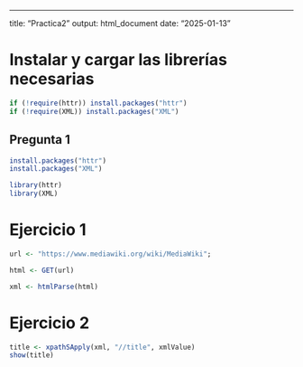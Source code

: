 ------------------------------------------------------------------------

title: "Practica2" output: html_document date: "2025-01-13"

# Instalar y cargar las librerías necesarias

```r
if (!require(httr)) install.packages("httr")
if (!require(XML)) install.packages("XML")
```

## Pregunta 1

```r
install.packages("httr")
install.packages("XML")

library(httr)
library(XML)
```

# Ejercicio 1

```r
url <- "https://www.mediawiki.org/wiki/MediaWiki";

html <- GET(url)

xml <- htmlParse(html)
```

# Ejercicio 2

```r
title <- xpathSApply(xml, "//title", xmlValue)
show(title)
```
